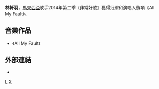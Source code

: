 {{Blpunsourced|time=2020-04-09T23:28:27+00:00}}
{{藝人
| 姓名 = 林軒羽(Marcus)
| 圖片 = 
| 類型 = 男歌手
| 英文名 = Marcus Lim
| 國籍 = {{MAS}}
| 出生日期 = {{birth date and age|1993|5|7}}
| 籍貫 = 福建
| 職業 = 主唱、作曲人、鋼琴手、吉他手
| 出道日期 = 2014年
| 出道作 = 《非常好歌2》
}}

'''林軒羽'''{{BD|1993年|5月7日|||catIdx=M}}，[[馬來西亞|馬來西亞]]歌手2014年第二季《非常好歌》獲得冠軍和演唱人獎項《All My Fault》。

==音樂作品==
* 《All My Fault》

==外部連結==
* {{Facebook|marcusmajestic.page|Marcus 軒羽}}

[[分類:馬來西亞男歌手|L]]
[[分類:林姓|X]]